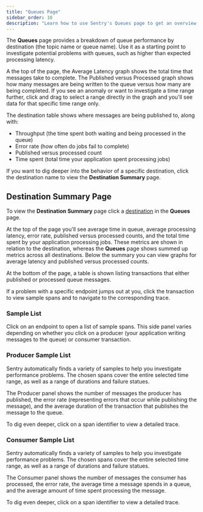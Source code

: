 ```yaml
---
title: "Queues Page"
sidebar_order: 10
description: "Learn how to use Sentry's Queues page to get an overview of queue performance and investigate potential problems. "
---
```


The **Queues** page provides a breakdown of queue performance by destination (the topic name or queue name). Use it as a starting point to investigate potential problems with queues, such as higher than expected processing latency.

A the top of the page, the Average Latency graph shows the total time that messages take to complete. The Published versus Processed graph shows how many messages are being written to the queue versus how many are being completed. If you see an anomaly or want to investigate a time range further, click and drag to select a range directly in the graph and you'll see data for that specific time range only.

The destination table shows where messages are being published to, along with:

- Throughput (the time spent both waiting and being processed in the queue)
- Error rate (how often do jobs fail to complete)
- Published versus processed count
- Time spent (total time your application spent processing jobs)

If you want to dig deeper into the behavior of a specific destination, click the destination name to view the **Destination Summary** page.

## Destination Summary Page

To view the **Destination Summary** page click a [destination](https://opentelemetry.io/docs/specs/semconv/messaging/messaging-spans/#destinations) in the **Queues** page.

At the top of the page you'll see average time in queue, average processing latency, error rate, published versus processed counts, and the total time spent by your application processing jobs. These metrics are shown in relation to the destination, whereas the **Queues** page shows summed up metrics across all destinations. Below the summary you can view graphs for average latency and published versus processed counts.

At the bottom of the page, a table is shown listing transactions that either published or processed queue messages.

If a problem with a specific endpoint jumps out at you, click the transaction to view sample spans and to navigate to the corresponding trace.

### Sample List

Click on an endpoint to open a list of sample spans. This side panel varies depending on whether you click on a producer (your application writing messages to the queue) or consumer transaction.

### Producer Sample List

Sentry automatically finds a variety of samples to help you investigate performance problems. The chosen spans cover the entire selected time range, as well as a range of durations and failure statues.

The Producer panel shows the number of messages the producer has published, the error rate (representing errors that occur while publishing the message), and the average duration of the transaction that publishes the message to the queue.

To dig even deeper, click on a span identifier to view a detailed trace.

### Consumer Sample List

Sentry automatically finds a variety of samples to help you investigate performance problems. The chosen spans cover the entire selected time range, as well as a range of durations and failure statues.

The Consumer panel shows the number of messages the consumer has processed, the error rate, the average time a message spends in a queue, and the average amount of time spent processing the message.

To dig even deeper, click on a span identifier to view a detailed trace.
